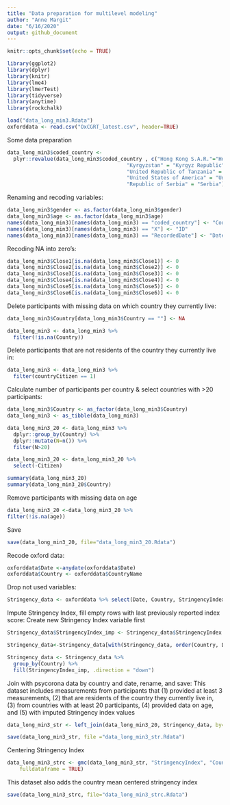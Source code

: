 ```yaml
---
title: "Data preparation for multilevel modeling"
author: "Anne Margit"
date: "6/16/2020"
output: github_document
---
```


```r
knitr::opts_chunk$set(echo = TRUE)
```

```r
library(ggplot2)
library(dplyr)
library(knitr)
library(lme4)
library(lmerTest)
library(tidyverse)
library(anytime)
library(rockchalk)
```

```r
load("data_long_min3.Rdata")
oxforddata <- read.csv("OxCGRT_latest.csv", header=TRUE)
```

Some data preparation
```r
data_long_min3$coded_country <- 
  plyr::revalue(data_long_min3$coded_country , c("Hong Kong S.A.R."="Hong Kong", 
                                       "Kyrgyzstan" = "Kyrgyz Republic",
                                       "United Republic of Tanzania" = "Tanzania", 
                                       "United States of America" = "United States",
                                       "Republic of Serbia" = "Serbia"))
```

Renaming and recoding variables:
```r
data_long_min3$gender <- as.factor(data_long_min3$gender)
data_long_min3$age <- as.factor(data_long_min3$age)
names(data_long_min3)[names(data_long_min3) == "coded_country"] <- "Country"
names(data_long_min3)[names(data_long_min3) == "X"] <- "ID"
names(data_long_min3)[names(data_long_min3) == "RecordedDate"] <- "Date"
```

Recoding NA into zero's:
```r
data_long_min3$Close1[is.na(data_long_min3$Close1)] <- 0
data_long_min3$Close2[is.na(data_long_min3$Close2)] <- 0
data_long_min3$Close3[is.na(data_long_min3$Close3)] <- 0
data_long_min3$Close4[is.na(data_long_min3$Close4)] <- 0
data_long_min3$Close5[is.na(data_long_min3$Close5)] <- 0
data_long_min3$Close6[is.na(data_long_min3$Close6)] <- 0
```

Delete participants with missing data on which country they currently live:
```r
data_long_min3$Country[data_long_min3$Country == ""] <- NA

data_long_min3 <- data_long_min3 %>%
  filter(!is.na(Country))
```

Delete participants that are not residents of the country they currently live in:
```r
data_long_min3 <- data_long_min3 %>%
  filter(countryCitizen == 1)
```

Calculate number of participants per country & select countries with >20 participants:
```r
data_long_min3$Country <- as_factor(data_long_min3$Country)
data_long_min3 <- as_tibble(data_long_min3)

data_long_min3_20 <- data_long_min3 %>%
  dplyr::group_by(Country) %>%
  dplyr::mutate(N=n()) %>%
  filter(N>20)

data_long_min3_20 <- data_long_min3_20 %>%
  select(-Citizen)

summary(data_long_min3_20)
summary(data_long_min3_20$Country)
```

Remove participants with missing data on age
```r
data_long_min3_20 <-data_long_min3_20 %>%
filter(!is.na(age))
```

Save
```r
save(data_long_min3_20, file="data_long_min3_20.Rdata")
```

Recode oxford data:
```r
oxforddata$Date <-anydate(oxforddata$Date)
oxforddata$Country <- oxforddata$CountryName
```

Drop not used variables:
```r
Stringency_data <- oxforddata %>% select(Date, Country, StringencyIndex, ConfirmedCases, ConfirmedDeaths)
```

Impute Stringency Index, fill empty rows with last previously reported index score:
Create new Stringency Index variable first

```r
Stringency_data$StringencyIndex_imp <- Stringency_data$StringencyIndex
```

```r
Stringency_data<-Stringency_data[with(Stringency_data, order(Country, Date)),]

Stringency_data <- Stringency_data %>%
  group_by(Country) %>%
  fill(StringencyIndex_imp, .direction = "down")
```

Join with psycorona data by country and date, rename, and save:
This dataset includes measurements from participants that (1) provided at least 3 measurements, (2) that are residents of the country they currently live in, (3) from countries with at least 20 participants, (4) provided data on age, and (5) with imputed Stringency index values

```r
data_long_min3_str <- left_join(data_long_min3_20, Stringency_data, by=c("Country", "Date"))

save(data_long_min3_str, file ="data_long_min3_str.Rdata")
```

Centering Stringency Index
```r
data_long_min3_strc <- gmc(data_long_min3_str, "StringencyIndex", "Country", FUN = mean, suffix = c("_mn", "_dev"),
    fulldataframe = TRUE)
```

This dataset also adds the country mean centered stringency index 
```r
save(data_long_min3_strc, file="data_long_min3_strc.Rdata")
```
